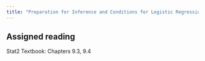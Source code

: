 ---
title: "Preparation for Inference and Conditions for Logistic Regression"
---

## Assigned reading

Stat2 Textbook: Chapters 9.3, 9.4